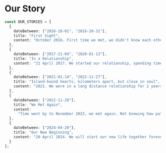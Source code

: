 # Our Story

```ts
const OUR_STORIES = [
  {
    dateBetween: ["2016-10-01", "2016-10-31"],
    title: "First Sight",
    content: "October 2016. First time we met, we didn't know each other"
  },
  {
    dateBetween: ["2017-21-04", "2020-01-13"],
    title: "In a Relationship",
    content: "21 April 2017. We started our relationship, spending time together, and getting to know each other"
  },
  {
    dateBetween: ["2021-01-14", "2022-11-27"],
    title: "Island-bound hearts, kilometers apart, but close in soul",
    content: "2021. We were in a long distance relationship for 2 years, from Riau to Jakarta"
  },
  {
    dateBetween: ["2022-11-28"],
    title: "We Met Again",
    content:
      "Time went by to November 2023, we met again. Not knowing how patiance would put us together. We say how we loved each other dearly, and planned to get married"
  },
  {
    dateBetween: ["2024-04-20"],
    title: "Our New Beginning",
    content: "20 April 2024. We will start our new life together forever"
  }
];
```
